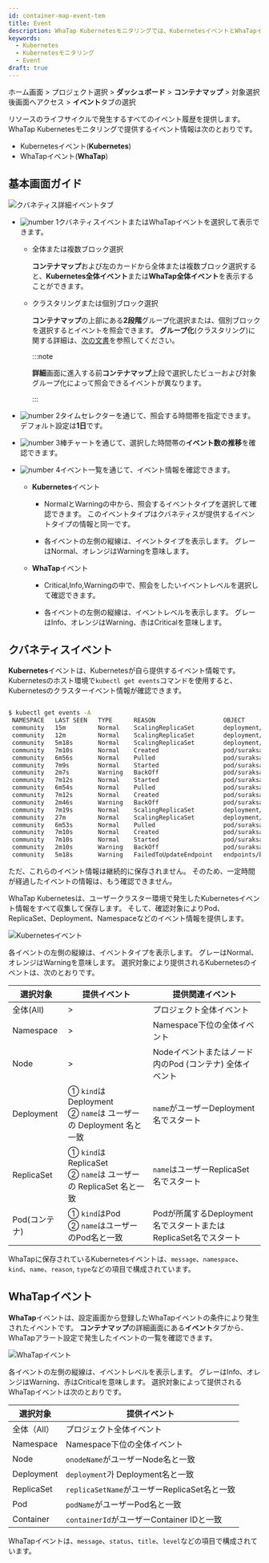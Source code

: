 ```yaml
---
id: container-map-event-tem
title: Event
description: WhaTap Kubernetesモニタリングでは、KubernetesイベントとWhaTapイベントを提供します。
keywords:
  - Kubernetes
  - Kubernetesモニタリング
  - Event
draft: true
---
```


ホーム画面 > プロジェクト選択 > **ダッシュボード** > **コンテナマップ** > 対象選択後<Cmdname sid="BTN07712" className="uitext" />画面へアクセス > **イベント**タブの選択

リソースのライフサイクルで発生するすべてのイベント履歴を提供します。 WhaTap Kubernetesモニタリングで提供するイベント情報は次のとおりです。

- Kubernetesイベント(**Kubernetes**)
- WhaTapイベント(**WhaTap**)

## 基本画面ガイド

![クバネティス詳細イベントタブ](/img/k8s-event-default2.png)

- ![number 1](/img/number-01.png)クバネティスイベントまたはWhaTapイベントを選択して表示できます。 

  - 全体または複数ブロック選択

    **コンテナマップ**および左のカードから全体または複数ブロック選択すると、**Kubernetes全体イベント**または**WhaTap全体イベント**を表示することができます。

  - クラスタリングまたは個別ブロック選択

    **コンテナマップ**の上部にある**2段階**グループ化選択または、個別ブロックを選択するとイベントを照会できます。 **グループ化**(クラスタリング)に関する詳細は、[次の文書](container-group)を参照してください。

    :::note

    **詳細**画面に進入する前**コンテナマップ**上段で選択したビューおよび対象グループ化によって照会できるイベントが異なります。

    :::

- ![number 2](/img/number-02.png)タイムセレクターを通じて、照会する時間帯を指定できます。 デフォルト設定は**1日**です。

- ![number 3](/img/number-03.png)棒チャートを通じて、選択した時間帯の**イベント数の推移**を確認できます。

- ![number 4](/img/number-04.png)イベント一覧を通じて、イベント情報を確認できます。 

  - **Kubernetes**イベント

    - <span class='k8s-normal'>Normal</span>と<span class='slow'>Warning</span>の中から、照会するイベントタイプを選択して確認できます。 このイベントタイプはクバネティスが提供するイベントタイプの情報と同一です。

    - 各イベントの左側の縦線は、イベントタイプを表示します。 グレーは<span class='k8s-normal'>Normal</span>、オレンジは<span class='slow'>Warning</span>を意味します。

  - **WhaTap**イベント

    - <span class='vslow'>Critical</span>,<span class='k8s-normal'>Info</span>,<span class='slow'>Warning</span>の中で、照会をしたいイベントレベルを選択して確認できます。

    - 各イベントの左側の縦線は、イベントレベルを表示します。 グレーは<span class='k8s-normal'>Info</span>、オレンジは<span class='slow'>Warning</span>、赤は<span class='vslow'>Critical</span>を意味します。

## クバネティスイベント

**Kubernetes**イベントは、Kubernetesが自ら提供するイベント情報です。 Kubernetesのホスト環境で`kubectl get events`コマンドを使用すると、Kubernetesのクラスターイベント情報が確認できます。

```bash

$ kubectl get events -A
 NAMESPACE   LAST SEEN   TYPE      REASON                   OBJECT                            MESSAGE
 community   15m         Normal    ScalingReplicaSet        deployment/baekdusan              Scaled up replica set baekdusan-59554d4859 to 5`
 community   12m         Normal    ScalingReplicaSet        deployment/suraksan               Scaled down replica set suraksan-66fc4bf889 to 3
 community   5m18s       Normal    ScalingReplicaSet        deployment/baekdusan              Scaled down replica set baekdusan-59554d4859 to 3
 community   7m10s       Normal    Created                  pod/suraksan-66fc4bf889-h2cw8     Created container suraksan
 community   6m56s       Normal    Pulled                   pod/suraksan-66fc4bf889-h2cw8     Container image "123456789123.dkr.ecr.ap-northeast-2.amazonaws.com/suraksan:0.48" already present on machine
 community   7m9s        Normal    Started                  pod/suraksan-66fc4bf889-h2cw8     Started container suraksan
 community   2m7s        Warning   BackOff                  pod/suraksan-66fc4bf889-h2cw8     Back-off restarting failed container
 community   7m12s       Normal    Started                  pod/suraksan-66fc4bf889-t27rp     Started container suraksan
 community   6m54s       Normal    Pulled                   pod/suraksan-66fc4bf889-t27rp     Container image "123456789123.dkr.ecr.ap-northeast-2.amazonaws.com/suraksan:0.48" already present on machine
 community   7m12s       Normal    Created                  pod/suraksan-66fc4bf889-t27rp     Created container suraksan
 community   2m46s       Warning   BackOff                  pod/suraksan-66fc4bf889-t27rp     Back-off restarting failed container
 community   7m19s       Normal    ScalingReplicaSet        deployment/mountain               Scaled up replica set mountain-6795bfbc54 to 5
 community   27m         Normal    ScalingReplicaSet        deployment/mountain               Scaled down replica set mountain-6795bfbc54 to 4
 community   6m53s       Normal    Pulled                   pod/suraksan-66fc4bf889-mjbsj     Container image "123456789123.dkr.ecr.ap-northeast-2.amazonaws.com/suraksan:0.48" already present on machine
 community   7m10s       Normal    Created                  pod/suraksan-66fc4bf889-mjbsj     Created container suraksan
 community   7m10s       Normal    Started                  pod/suraksan-66fc4bf889-mjbsj     Started container suraksan
 community   2m10s       Warning   BackOff                  pod/suraksan-66fc4bf889-mjbsj     Back-off restarting failed container
 community   5m18s       Warning   FailedToUpdateEndpoint   endpoints/baekdusan-svc           Failed to update endpoint community/baekdusan-svc: Operation cannot be fulfilled on endpoints "baekdusan-svc": the object has been modified; please apply your changes to the latest version and try again

```

ただ、これらのイベント情報は継続的に保存されません。 そのため、一定時間が経過したイベントの情報は、もう確認できません。 

WhaTap Kubernetesは、ユーザークラスター環境で発生したKubernetesイベント情報をすべて収集して保存します。 そして、確認対象によりPod、ReplicaSet、Deployment、Namespaceなどのイベント情報を提供します。

![Kubernetesイベント](https://img.whatap.io/media/images/whatap_kubernetes_container_map_event_k8s.png)

各イベントの左側の縦線は、イベントタイプを表示します。 グレーは<span class='k8s-normal'>Normal</span>、オレンジは<span class='slow'>Warning</span>を意味します。 選択対象により提供されるKubernetesのイベントは、次のとおりです。

| 選択対象           | 提供イベント                                                        | 提供関連イベント                                                         |
| -------------- | ------------------------------------------------------------- | ---------------------------------------------------------------- |
| 全体(All)        | >                                                             | プロジェクト全体イベント                                                     |
| Namespace      | >                                                             | Namespace下位の全体イベント                                               |
| Node           | >                                                             | Nodeイベントまたはノード内のPod (コンテナ) 全体イベント                                |
| Deployment     | ① `kind`は Deployment<br/>② `name`は ユーザーの Deployment 名と一致      | `name`がユーザーDeployment名でスタート                                      |
| ReplicaSet     | ① `kind`は ReplicaSet<br/>② `name`は ユーザーの ReplicaSet 名と一致      | `name`はユーザーReplicaSet名でスタート                                      |
| Pod(コンテナ)      | ① `kind`はPod<br/>② `name`はユーザーのPod名と一致                        | Podが所属するDeployment名でスタートまたはReplicaSet名でスタート                      |

WhaTapに保存されているKubernetesイベントは、`message`、`namespace`、`kind`、`name`、`reason`, `type`などの項目で構成されています。

## WhaTapイベント

**WhaTap**イベントは、設定画面から登録したWhaTapイベントの条件により発生されたイベントです。 **コンテナマップ**の詳細画面にある**イベント**タブから、WhaTapアラート設定で発生したイベントの一覧を確認できます。 

![WhaTapイベント](https://img.whatap.io/media/images/whatap_kubernetes_container_map_event_whatap.png)

各イベントの左側の縦線は、イベントレベルを表示します。 グレーは<span class='k8s-normal'>Info</span>、オレンジは<span class='slow'>Warning</span>、赤は<span class='vslow'>Critical</span>を意味します。 選択対象によって提供されるWhaTapイベントは次のとおりです。

| 選択対象       | 提供イベント                                      |
| ---------- | ------------------------------------------- |
| 全体（All）    | プロジェクト全体イベント                                |
| Namespace  | Namespace下位の全体イベント                          |
| Node       | `onodeName`がユーザーNode名と一致                    |
| Deployment | `deployment`가 Deployment名と一致                |
| ReplicaSet | `replicaSetName`がユーザーReplicaSet名と一致         |
| Pod        | `podName`がユーザーPod名と一致                       |
| Container  | `containerId`がユーザーContainer IDと一致           |

WhaTapイベントは、`message`、`status`、`title`、`level`などの項目で構成されています。
